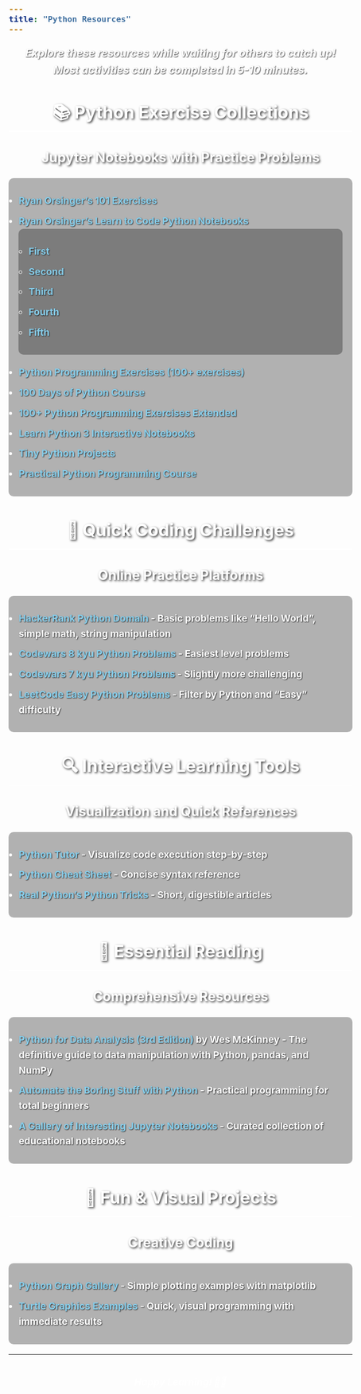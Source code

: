 ---
title: "Python Resources"
---

<style>
body {
  background-image: url('mcnair.jpg');
  background-repeat: no-repeat;
  background-position: center;
  background-size: cover;
  background-attachment: fixed;
  color: white;
  font-weight: bold;
  font-size: 1.2em;
  line-height: 1.6;
}

h1, h2, h3 {
  color: white;
  font-weight: bold;
  text-align: center;
  text-shadow: 2px 2px 4px rgba(0,0,0,0.8);
}

h1 {
  font-size: 2.5em;
  margin-bottom: 30px;
}

h2 {
  font-size: 1.8em;
  margin-top: 40px;
  margin-bottom: 20px;
  border-bottom: 2px solid white;
  padding-bottom: 10px;
}

h3 {
  font-size: 1.4em;
  margin-top: 30px;
  margin-bottom: 15px;
}

a {
  color: #87CEEB !important;
  font-weight: bold;
  text-decoration: none;
  text-shadow: 1px 1px 2px rgba(0,0,0,0.8);
}

a:hover {
  color: #FFD700 !important;
  text-decoration: underline;
}

ul {
  background-color: rgba(0,0,0,0.3);
  padding: 20px;
  border-radius: 10px;
  margin: 20px 0;
}

li {
  margin: 10px 0;
  text-shadow: 1px 1px 2px rgba(0,0,0,0.8);
}

.section-description {
  font-style: italic;
  text-align: center;
  margin-bottom: 20px;
  font-size: 1.1em;
  text-shadow: 1px 1px 2px rgba(0,0,0,0.8);
}
</style>

<div class="section-description">
Explore these resources while waiting for others to catch up!<br>
Most activities can be completed in 5-10 minutes.
</div>

## 📚 Python Exercise Collections

### Jupyter Notebooks with Practice Problems

- [Ryan Orsinger's 101 Exercises](https://colab.research.com/github/ryanorsinger/101-exercises/blob/main/101-exercises.ipynb)
- [Ryan Orsinger's Learn to Code Python Notebooks](https://github.com/ryanorsinger)
  - [First](https://colab.research.google.com/github/ryanorsinger/learn-to-code-python-workshop/blob/main/first_notebook.ipynb)
  - [Second](https://colab.research.google.com/github/ryanorsinger/learn-to-code-python-workshop/blob/main/second_notebook.ipynb)
  - [Third](https://colab.research.google.com/github/ryanorsinger/learn-to-code-python-workshop/blob/main/third_notebook.ipynb)
  - [Fourth](https://colab.research.google.com/github/ryanorsinger/learn-to-code-python-workshop/blob/main/fourth_notebook.ipynb)
  - [Fifth](https://colab.research.google.com/github/ryanorsinger/learn-to-code-python-workshop/blob/main/fifth_notebook.ipynb)

- [Python Programming Exercises (100+ exercises)](https://colab.research.google.com/github/zhiwehu/Python-programming-exercises/blob/master/)
- [100 Days of Python Course](https://colab.research.google.com/github/talkpython/100daysofcode-with-python-course/blob/master/)
- [100+ Python Programming Exercises Extended](https://colab.research.google.com/github/darkprinx/100-plus-Python-programming-exercises-extended/blob/master/)
- [Learn Python 3 Interactive Notebooks](https://colab.research.google.com/github/jerry-git/learn-python3/blob/master/)
- [Tiny Python Projects](https://colab.research.google.com/github/kyclark/tiny_python_projects/blob/master/)
- [Practical Python Programming Course](https://colab.research.google.com/github/dabeaz-course/practical-python/blob/master/)

## 🧠 Quick Coding Challenges

### Online Practice Platforms
- [HackerRank Python Domain](https://www.hackerrank.com/domains/python) - Basic problems like "Hello World", simple math, string manipulation
- [Codewars 8 kyu Python Problems](https://www.codewars.com/kata/search/python?q=&r%5B%5D=-8&tags=Fundamentals&beta=false) - Easiest level problems
- [Codewars 7 kyu Python Problems](https://www.codewars.com/kata/search/python?q=&r%5B%5D=-7&tags=Fundamentals&beta=false) - Slightly more challenging
- [LeetCode Easy Python Problems](https://leetcode.com/problemset/all/?difficulty=Easy&listId=wpwgkgt) - Filter by Python and "Easy" difficulty

## 🔍 Interactive Learning Tools

### Visualization and Quick References
- [Python Tutor](http://pythontutor.com/) - Visualize code execution step-by-step
- [Python Cheat Sheet](https://www.python-cheatsheet.org/) - Concise syntax reference
- [Real Python's Python Tricks](https://realpython.com/python-tricks/) - Short, digestible articles

## 📖 Essential Reading

### Comprehensive Resources
- [Python for Data Analysis (3rd Edition)](https://wesmckinney.com/book/) by Wes McKinney - The definitive guide to data manipulation with Python, pandas, and NumPy
- [Automate the Boring Stuff with Python](https://automatetheboringstuff.com/) - Practical programming for total beginners
- [A Gallery of Interesting Jupyter Notebooks](https://github.com/jupyter/jupyter/wiki/A-gallery-of-interesting-Jupyter-Notebooks) - Curated collection of educational notebooks

## 🎨 Fun & Visual Projects

### Creative Coding
- [Python Graph Gallery](https://python-graph-gallery.com/) - Simple plotting examples with matplotlib
- [Turtle Graphics Examples](https://docs.python.org/3/library/turtle.html) - Quick, visual programming with immediate results

---

<div style="text-align: center; margin-top: 40px; font-style: italic;">
Happy Learning! 🐍✨
</div>